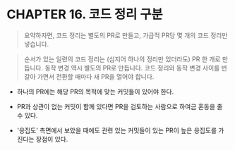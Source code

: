 # CHAPTER 16. 코드 정리 구분

> 요약하자면, 코드 정리는 별도의 PR로 만들고, 가급적 PR당 몇 개의 코드 정리만 넣습니다.

> 순서가 있는 일련의 코드 정리는 (심지어 하나의 정리만 있더라도) PR 한 개로 만듭니다. 동작 변경 역시 별도의 PR로 만듭니다.
> 코드 정리와 동작 변경 사이를 번갈아 가면서 전환할 때마다 새 PR을 열어야 합니다.

- 하나의 PR에는 해당 PR의 목적에 맞는 커밋들이 있어야 한다.

- PR과 상관이 없는 커밋이 함께 있다면 PR을 검토하는 사람으로 하여금 혼동을 줄 수 있다.

- '응집도' 측면에서 보았을 때에도 관련 있는 커밋들이 있는 PR이 높은 응집도를 가진다는 장점이 있다.
